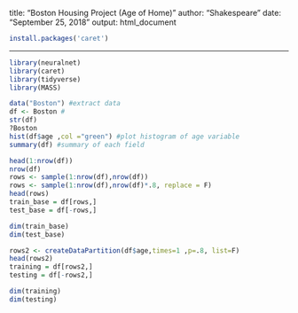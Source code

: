 title: "Boston Housing Project (Age of Home)"
author: "Shakespeare"
date: "September 25, 2018"
output: html_document
```r
install.packages('caret')
```

---
```r

library(neuralnet)
library(caret)
library(tidyverse)
library(MASS)
```
```r
data("Boston") #extract data
df <- Boston #
str(df)
?Boston
hist(df$age ,col ="green") #plot histogram of age variable
summary(df) #summary of each field

```

```r
head(1:nrow(df))
nrow(df)
rows <- sample(1:nrow(df),nrow(df))
rows <- sample(1:nrow(df),nrow(df)*.8, replace = F)
head(rows)
train_base = df[rows,]
test_base = df[-rows,]

dim(train_base)
dim(test_base)
```
```r
rows2 <- createDataPartition(df$age,times=1 ,p=.8, list=F)
head(rows2)
training = df[rows2,]
testing = df[-rows2,]

dim(training)
dim(testing)
```

```r
    
```

